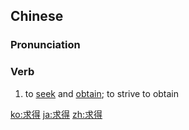 ==Chinese==
{{zh-forms}}

===Pronunciation===
{{zh-pron
|m=qiúdé
|c=kau4 dak1
|mn=kiû-tit
|cat=v
}}

===Verb===
{{zh-verb}}

# to [[seek]] and [[obtain]]; to strive to obtain

{{zh-cat|Advanced}}

[[ko:求得]]
[[ja:求得]]
[[zh:求得]]